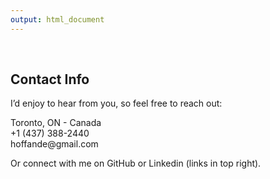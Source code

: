 ```yaml
---
output: html_document
---
```

  
<br>

## Contact Info  

I’d enjoy to hear from you, so feel free to reach out:  

Toronto, ON - Canada  
+1 (437) 388-2440   
hoffande@gmail.com  

Or connect with me on GitHub or Linkedin (links in top right).